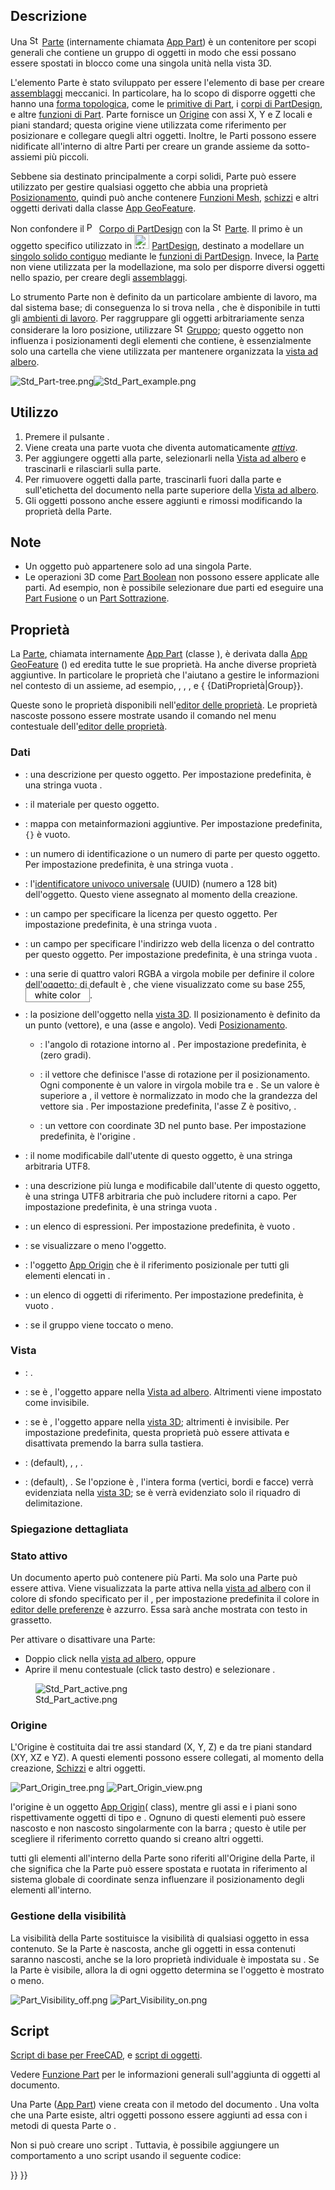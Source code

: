 <languages/>

<div class="mw-translate-fuzzy">
{{Docnav/it
|
|[[Std_Group/it|Gruppo]]
|[[Std_Base/it|Menu di Base]]
|IconL=
|IconR=Std_Group.svg
|IconC=Freecad.svg
}}
</div>

{{GuiCommand/it
|Name=Std Part
|Name/it=Parte
|MenuLocation=Nessuno
|Workbenches=Tutti
|Version=0.17
|SeeAlso=[[Std Group/it|Gruppo]], [[PartDesign_Body/it|PartDesign Corpo]]
}}

<span id="Description"></span>
==Descrizione==

Una [[File:Std_Part.svg|16px]] [[Std_Part/it|Parte]] (internamente chiamata [[App_Part/it|App Part]]) è un contenitore per scopi generali che contiene un gruppo di oggetti in modo che essi possano essere spostati in blocco come una singola unità nella vista 3D.

L'elemento Parte è stato sviluppato per essere l'elemento di base per creare [[assembly/it|assemblaggi]] meccanici. In particolare, ha lo scopo di disporre oggetti che hanno una [[Part_TopoShape/it|forma topologica]], come le [[Part_Primitives/it|primitive di Part]], i [[PartDesign_Body/it|corpi di PartDesign]], e altre [[Part_Feature/it|funzioni di Part]]. Parte fornisce un [[Std_Part/it#Origine|Origine]] con assi X, Y e Z locali e piani standard; questa origine viene utilizzata come riferimento per posizionare e collegare quegli altri oggetti. Inoltre, le Parti possono essere nidificate all'interno di altre Parti  per creare un grande assieme da sotto-assiemi più piccoli.

Sebbene sia destinato principalmente a corpi solidi, Parte può essere utilizzato per gestire qualsiasi oggetto che abbia una proprietà [[Placement/it|Posizionamento]], quindi può anche contenere [[Mesh_Feature/it|Funzioni Mesh]], [[Sketch/it|schizzi]] e altri oggetti derivati dalla classe [[App_GeoFeature/it|App GeoFeature]].

Non confondere il [[File:PartDesign_Body.svg|16px]] [[PartDesign_Body/it|Corpo di PartDesign]] con la [[File:Std_Part.svg|16px]] [[Std_Part/it|Parte]]. Il primo è un oggetto specifico utilizzato in [[File:Workbench_PartDesign.svg|24px]] [[PartDesign_Workbench/it|PartDesign]], destinato a modellare un [[PartDesign_Body/it#Singolo solido contiguo|singolo solido contiguo]] mediante le  [[PartDesign_Feature/it| funzioni di PartDesign]]. Invece, la [[Std_Part/it|Parte]] non viene utilizzata per la modellazione, ma solo per disporre diversi oggetti nello spazio, per creare degli [[assembly/it|assemblaggi]].

Lo strumento Parte non è definito da un particolare ambiente di lavoro, ma dal sistema base; di conseguenza lo si trova nella {{MenuCommand|barra degli strumenti struttura}}, che è disponibile in tutti gli [[Workbenches/it|ambienti di lavoro]]. Per raggruppare gli oggetti arbitrariamente senza considerare la loro posizione, utilizzare [[File:Std_Group.svg|16px]] [[Std_Group/it|Gruppo]]; questo oggetto non influenza i posizionamenti degli elementi che contiene, è essenzialmente solo una cartella che viene utilizzata per mantenere organizzata la [[Tree_view/it|vista ad albero]].

[[File:Std Part-tree.png]][[File:Std Part example.png]]

{{Caption|A sinistra: elementi all'interno di una Parte nella [[Tree_view/it|Vista ad albero]]. A destra: oggetti posizionati nello spazio, riferiti all'Origine della Parte.}}

<span id="Usage"></span>
==Utilizzo==

# Premere il pulsante {{Button|[[File:Std_Part.svg|16px]] [[Std_Part/it|Crea una parte]]}}.
# Viene creata una parte vuota che diventa automaticamente ''[[Std_Part/it#Active_status|attiva]]''.
# Per aggiungere oggetti alla parte, selezionarli nella [[Tree_view/it|Vista ad albero]] e trascinarli e rilasciarli sulla parte.
# Per rimuovere oggetti dalla parte, trascinarli fuori dalla parte e sull'etichetta del documento nella parte superiore della [[Tree_view/it|Vista ad albero]].
# Gli oggetti possono anche essere aggiunti e rimossi modificando la proprietà {{PropertyData|Group}} della Parte.

<span id="Notes"></span>
== Note ==

* Un oggetto può appartenere solo ad una singola Parte.
* Le operazioni 3D come [[Part_Boolean/it|Part Boolean]] non possono essere applicate alle parti. Ad esempio, non è possibile selezionare due parti ed eseguire una [[Part_Fuse/it|Part Fusione]] o un [[Part_Cut|Part Sottrazione]].

<span id="Properties"></span>
== Proprietà ==

La [[Std_Part/it|Parte]], chiamata internamente [[App_Part/it|App Part]] (classe {{incode|App::Part}}), è derivata dalla [[App_GeoFeature/it|App GeoFeature]] ({{incode |App::GeoFeature}}) ed eredita tutte le sue proprietà. Ha anche diverse proprietà aggiuntive. In particolare le proprietà che l'aiutano a gestire le informazioni nel contesto di un assieme, ad esempio, {{PropertyData|Type}}, {{PropertyData|Id}}, {{PropertyData|License}}, {{PropertyData|LicenseURL}} e { {DatiProprietà|Group}}.

Queste sono le proprietà disponibili nell'[[Property_editor/it|editor delle proprietà]]. Le proprietà nascoste possono essere mostrate usando il comando {{MenuCommand|Mostra tutto}} nel menu contestuale dell'[[Property_editor/it|editor delle proprietà]].

<span id="Data"></span>
=== Dati ===

{{TitleProperty|Base}}

* {{PropertyData|Type|String}}: una descrizione per questo oggetto. Per impostazione predefinita, è una stringa vuota {{value|""}}.
* {{PropertyData|Material|Link}}: il materiale per questo oggetto.
* {{PropertyData|Meta|Map|Hidden}}: mappa con metainformazioni aggiuntive. Per impostazione predefinita, <code>{}</code> è vuoto.
* {{PropertyData|Id|String}}: un numero di identificazione o un numero di parte per questo oggetto. Per impostazione predefinita, è una stringa vuota {{value|""}}.
* {{PropertyData|Uid|UUID|Hidden}}: l'[https://en.wikipedia.org/wiki/Universally_unique_identifier identificatore univoco universale] (UUID) (numero a 128 bit) dell'oggetto. Questo viene assegnato al momento della creazione.
* {{PropertyData|License|String}}: un campo per specificare la licenza per questo oggetto. Per impostazione predefinita, è una stringa vuota {{value|""}}.
* {{PropertyData|LicenseURL|String}}: un campo per specificare l'indirizzo web della licenza o del contratto per questo oggetto. Per impostazione predefinita, è una stringa vuota {{value|""}}.
* {{PropertyData|Color|Color}}: una serie di quattro valori RGBA a virgola mobile {{value|(r,g,b,a)}} per definire il colore dell'oggetto; di default è {{value|(1.0, 1.0, 1.0, 1.0)}}, che viene visualizzato come {{value|[255,255,255]}} su base 255, <span style="background-color:#fff; color:#000; border: 1px solid #888888; width:3em; height:12pt; padding: 2px 1em 2px;">white color</span>.
* {{PropertyData|Placement|Placement}}: la posizione dell'oggetto nella [[3D_view/it|vista 3D]]. Il posizionamento è definito da un punto {{incode|Base}} (vettore), e una {{incode|Rotazione}} (asse e angolo). Vedi [[Placement/it|Posizionamento]].
** {{PropertyData|Angle}}: l'angolo di rotazione intorno al {{PropertyData|Axis}}. Per impostazione predefinita, è {{value|0°}} (zero gradi).
** {{PropertyData|Axis}}: il vettore che definisce l'asse di rotazione per il posizionamento. Ogni componente è un valore in virgola mobile tra {{value|0}} e {{value|1}}. Se un valore è superiore a {{value|1}}, il vettore è normalizzato in modo che la grandezza del vettore sia {{value|1}}. Per impostazione predefinita, l'asse Z è positivo, {{value|(0, 0, 1)}}.
** {{PropertyData|Position}}: un vettore con coordinate 3D nel punto base. Per impostazione predefinita, è l'origine {{value|(0, 0, 0)}}.
* {{PropertyData|Label|String}}: il nome modificabile dall'utente di questo oggetto, è una stringa arbitraria UTF8.
* {{PropertyData|Label2|String|Hidden}}: una descrizione più lunga e modificabile dall'utente di questo oggetto, è una stringa UTF8 arbitraria che può includere ritorni a capo. Per impostazione predefinita, è una stringa vuota {{value|""}}.
* {{PropertyData|Expression Engine|ExpressionEngine|Hidden}}: un elenco di espressioni. Per impostazione predefinita, è vuoto {{value|[]}}.
* {{PropertyData|Visibility|Bool|Hidden}}: se visualizzare o meno l'oggetto.
* {{PropertyData|Origin|Link|Hidden}}: l'oggetto [[App_OriginGroupExtension/it|App Origin]] che è il riferimento posizionale per tutti gli elementi elencati in {{PropertyData|Group}}.
* {{PropertyData|Group|LinkList}}: un elenco di oggetti di riferimento. Per impostazione predefinita, è vuoto {{value|[]}}.
* {{PropertyData|_ Group Touched|Bool|Hidden}}: se il gruppo viene toccato o meno.

<span id="View"></span>
===Vista===

{{TitleProperty|Display Options}}

* {{PropertyView|Display Mode|Enumeration}}: {{value|Group}}.
* {{PropertyView|Show In Tree|Bool}}: se è {{TRUE}}, l'oggetto appare nella [[Tree_view/it|Vista ad albero]]. Altrimenti viene impostato come invisibile.
* {{PropertyView|Visibility|Bool}}: se è {{TRUE}}, l'oggetto appare nella [[3D_view/it|vista 3D]]; altrimenti è invisibile. Per impostazione predefinita, questa proprietà può essere attivata e disattivata premendo la barra {{KEY|Space}} sulla tastiera.

{{TitleProperty|Selection}}

* {{PropertyView|On Top When Selected|Enumeration}}: {{value|Disabled}} (default), {{value|Enabled}}, {{value|Object}}, {{value|Element}}.
* {{PropertyView|Selection Style|Enumeration}}: {{value|Shape}} (default), {{value|BoundBox}}. Se l'opzione è {{value|Shape}}, l'intera forma (vertici, bordi e facce) verrà evidenziata nella [[3D_view/it|vista 3D]]; se è {{value|BoundBox}} verrà evidenziato solo il riquadro di delimitazione.

<span id="Detailed_explanation"></span>
=== Spiegazione dettagliata ===

<span id="Active_status"></span>
===Stato attivo===

Un documento aperto può contenere più Parti. Ma solo una Parte può essere attiva. Viene visualizzata la parte attiva nella [[Tree_view/it|vista ad albero]] con il colore di sfondo specificato per il {{MenuCommand|Contenitore attivo}}, per impostazione predefinita il colore in  [[Preferences_Editor/it#Colori|editor delle preferenze]] è azzurro. Essa sarà anche mostrata con testo in grassetto.

Per attivare o disattivare una Parte:
* Doppio click nella [[Tree_view/it|vista ad albero]], oppure
* Aprire il menu contestuale (click tasto destro) e selezionare {{MenuCommand|Oggetto attivo}}.

[[File:Std_Part_active.png]]

{{Caption|Documento con due Parti, di cui la seconda è attiva.}}

<span id="Origin"></span>
=== Origine ===

L'Origine è costituita dai tre assi standard (X, Y, Z) e da tre piani standard (XY, XZ e YZ). A questi elementi possono essere collegati, al momento della creazione, [[Sketch/it|Schizzi]] e altri oggetti.

[[File:Part_Origin_tree.png]] [[File:Part_Origin_view.png]]

{{Caption|A sinistra: Origine di Part nella [[Tree_view/it|vista ad albero]]. A destra: rappresentazione degli elementi Origine nella [[3D_view/it|vista 3D]].}}

{{Emphasis|Nota:}} l'origine è un oggetto [[App_OriginGroupExtension/it|App Origin]]({{incode|App::Origin}} class), mentre gli assi e i piani sono rispettivamente oggetti di tipo {{incode|App::Linea}} e {{incode|App::Piano}}. Ognuno di questi elementi può essere nascosto e non nascosto singolarmente con la barra {{KEY|Spazio}}; questo è utile per scegliere il riferimento corretto quando si creano altri oggetti.

{{Emphasis|Nota 2:}} tutti gli elementi all'interno della Parte sono riferiti all'Origine della Parte, il che significa che la Parte può essere spostata e ruotata in riferimento al sistema globale di coordinate senza influenzare il posizionamento degli elementi all'interno.

<span id="Visibility_Management"></span>
===Gestione della visibilità===

La visibilità della Parte sostituisce la visibilità di qualsiasi oggetto in essa contenuto. Se la Parte è nascosta, anche gli oggetti in essa contenuti saranno nascosti, anche se la loro proprietà individuale {{PropertyView|Visibilità}} è impostata su {{TRUE}}. Se la Parte è visibile, allora la {{PropertyView|Visibilità}} di ogni oggetto determina se l'oggetto è mostrato o meno.

[[File:Part_Visibility_off.png]] [[File:Part_Visibility_on.png]]
{{Caption|La visibilità della parte Std determina se gli oggetti raggruppati sotto di essa sono mostrati o meno nella [[3D_view/it|vista 3D ]].</br>A sinistra: la Parte è nascosta, quindi nessuno degli oggetti sarà mostrato nella [[3D_view/it|vista 3D]].</br>Destra: la Parte è visibile, quindi ogni oggetto controlla la propria visibilità.}}

<span id="Scripting"></span>
==Script==

{{Emphasis|Vedere anche:}} [[FreeCAD_Scripting_Basics/it|Script di base per FreeCAD]], e [[Scripted_objects/it|script di oggetti]].

Vedere [[Part_Feature/it|Funzione Part]] per le informazioni generali sull'aggiunta di oggetti al documento.

Una Parte ([[App_Part/it|App Part]]) viene creata con il metodo del documento {{incode|addObject()}}. Una volta che una Parte esiste, altri oggetti possono essere aggiunti ad essa con i metodi di questa Parte {{incode|addObject()}} o {{incode|addObjects()}}.

{{Code|code=
import FreeCAD as App

doc = App.newDocument()
part = App.ActiveDocument.addObject("App::Part", "Part")

obj1 = App.ActiveDocument.addObject("PartDesign::Body", "Body")
obj2 = App.ActiveDocument.addObject("Part::Box", "Box")

part.addObjects([obj1, obj2])
App.ActiveDocument.recompute()
}}

Non si può creare uno script {{incode|App::Part}}. Tuttavia, è possibile aggiungere un comportamento {{incode|App::Part}} a uno script {{incode|Part::FeaturePython}} usando il seguente codice:

{{Code|code=
class MyGroup(object):
    def __init__(self, obj=None):
        self.Object = obj
        if obj:
            self.attach(obj)

    def dumps(self):
        return

    def loads(self, _state):
        return

    def attach(self, obj):
        obj.addExtension("App::OriginGroupExtensionPython")
        obj.Origin = FreeCAD.ActiveDocument.addObject("App::Origin", "Origin")

    def onDocumentRestored(self, obj):
        self.Object = obj

class ViewProviderMyGroup(object):
    def __init__(self, vobj=None):
        if vobj:
            vobj.Proxy = self
            self.attach(vobj)
        else:
            self.ViewObject = None

    def attach(self, vobj):
        vobj.addExtension("Gui::ViewProviderOriginGroupExtensionPython")
        self.ViewObject = vobj

    def dumps(self):
        return None

    def loads(self, _state):
        return None

App.ActiveDocument.addObject("Part::FeaturePython",
                             "Group",
                             MyGroup(),
                             ViewProviderMyGroup(),
                             True)
}}


<div class="mw-translate-fuzzy">
{{Docnav/it
|
|[[Std_Group/it|Gruppo]]
|[[Std_Base/it|Menu di Base]]
|IconL=
|IconR=Std_Group.svg
|IconC=Freecad.svg
}}
</div>

{{Std_Base_navi{{#translation:}}}}
{{Userdocnavi{{#translation:}}}}